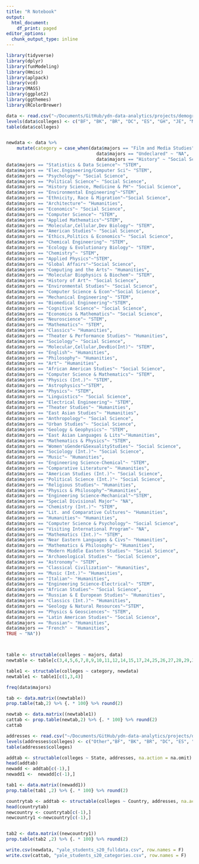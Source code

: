 ```yaml
---
title: "R Notebook"
output:
  html_document:
    df_print: paged
editor_options:
  chunk_output_type: inline
---
```


```r
library(tidyverse)
library(dplyr)
library(funModeling)
library(Hmisc)
library(aplpack)
library(vcd)
library(MASS)
library(ggplot2)
library(ggthemes)
library(RColorBrewer)
```

```r
data <- read.csv("~/Documents/GitHub/ydn-data-analytics/projects/demographics/yale_students_s20_zipcodes.csv")
levels(data$colleges) <- c("BF", "BK", "BR", "DC", "ES", "GH", "JE", "MC", "PM", "PC", "SY", "SM", "TD", "TC")
table(data$colleges)


newdata <- data %>%
    mutate(category = case_when(data$majors == "Film and Media Studies" ~ "Humanities",
                                  data$majors == "Undeclared" ~ "NA",
                                  data$majors == "History" ~ "Social Science",
data$majors == "Statistics & Data Science"~ "STEM",
data$majors == "Elec.Engineering/Computer Sci"~ "STEM",
data$majors == "Psychology"~ "Social Science",
data$majors == "Political Science"~ "Social Science",
data$majors == "History Science, Medicine & PH"~ "Social Science",
data$majors == "Environmental Engineering"~"STEM", 
data$majors == "Ethnicity, Race & Migration"~"Social Science", 
data$majors == "Architecture"~ "Humanities",
data$majors == "Economics"~ "Social Science", 
data$majors == "Computer Science"~ "STEM", 
data$majors == "Applied Mathematics"~"STEM", 
data$majors == "Molecular,Cellular,Dev Biology"~ "STEM", 
data$majors == "American Studies"~ "Social Science", 
data$majors == "Ethics,Politics & Economics"~ "Social Science",
data$majors == "Chemical Engineering"~ "STEM",
data$majors == "Ecology & Evolutionary Biology"~ "STEM",
data$majors == "Chemistry"~ "STEM",
data$majors == "Applied Physics"~"STEM", 
data$majors == "Global Affairs"~"Social Science", 
data$majors == "Computing and the Arts"~ "Humanities",
data$majors == "Molecular Biophysics & Biochem"~ "STEM", 
data$majors == "History of Art"~ "Social Science", 
data$majors == "Environmental Studies"~ "Social Science",
data$majors == "Computer Science & Econ"~"Social Science",
data$majors == "Mechanical Engineering"~ "STEM", 
data$majors == "Biomedical Engineering"~"STEM",
data$majors == "Cognitive Science"~ "Social Science",
data$majors == "Economics & Mathematics"~ "Social Science", 
data$majors == "Neuroscience"~ "STEM", 
data$majors == "Mathematics"~ "STEM",
data$majors == "Classics"~ "Humanities", 
data$majors == "Theater & Performance Studies"~ "Humanities", 
data$majors == "Sociology"~ "Social Science",
data$majors == "Molecular,Cellular,DevBio(Int)"~ "STEM", 
data$majors == "English"~ "Humanities", 
data$majors == "Philosophy"~ "Humanities", 
data$majors == "Art"~ "Humanities",
data$majors == "African American Studies"~ "Social Science", 
data$majors == "Computer Science & Mathematics"~ "STEM", 
data$majors == "Physics (Int.)"~ "STEM", 
data$majors == "Astrophysics"~"STEM", 
data$majors == "Physics"~ "STEM", 
data$majors == "Linguistics"~ "Social Science", 
data$majors == "Electrical Engineering"~ "STEM", 
data$majors == "Theater Studies"~ "Humanities",
data$majors == "East Asian Studies"~ "Humanities",
data$majors == "Anthropology"~ "Social Science", 
data$majors == "Urban Studies"~ "Social Science", 
data$majors == "Geology & Geophysics"~ "STEM", 
data$majors == "East Asian Languages & Lits"~"Humanities", 
data$majors == "Mathematics & Physics"~ "STEM", 
data$majors == "Women'sGender&SexualityStudies"~ "Social Science", 
data$majors == "Sociology (Int.)"~ "Social Science", 
data$majors == "Music"~ "Humanities", 
data$majors == "Engineering Science-Chemical"~ "STEM",
data$majors == "Comparative Literature"~ "Humanities", 
data$majors == "American Studies (Int.)"~ "Social Science", 
data$majors == "Political Science (Int.)"~ "Social Science", 
data$majors == "Religious Studies"~ "Humanities", 
data$majors == "Physics & Philosophy"~"Humanities", 
data$majors == "Engineering Science-Mechanical"~"STEM", 
data$majors == "Special Divisional Major"~ "NA", 
data$majors == "Chemistry (Int.)"~ "STEM", 
data$majors == "Lit. and Comparative Cultures"~ "Humanities", 
data$majors == "Humanities"~ "Humanities", 
data$majors == "Computer Science & Psychology"~ "Social Science",
data$majors == "Visiting International Program"~ "NA", 
data$majors == "Mathematics (Int.)"~ "STEM", 
data$majors == "Near Eastern Languages & Civs"~ "Humanities", 
data$majors == "Mathematics & Philosophy"~ "Humanities", 
data$majors == "Modern Middle Eastern Studies"~ "Social Science", 
data$majors == "Archaeological Studies"~ "Social Science", 
data$majors == "Astronomy"~ "STEM",
data$majors == "Classical Civilization"~ "Humanities", 
data$majors == "Music (Int.)"~ "Humanities",
data$majors == "Italian"~ "Humanities",
data$majors == "Engineering Science-Electrical"~ "STEM",
data$majors == "African Studies"~ "Social Science", 
data$majors == "Russian & E European Studies"~ "Humanities", 
data$majors == "Classics (Int.)"~ "Humanities", 
data$majors == "Geology & Natural Resources"~"STEM", 
data$majors == "Physics & Geosciences"~ "STEM",
data$majors == "Latin American Studies"~ "Social Science", 
data$majors == "Russian"~ "Humanities",
data$majors == "French" ~ "Humanities",
TRUE ~ "NA"))



table <- structable(colleges ~ majors, data)
newtable <- table[c(3,4,5,6,7,8,9,10,11,12,14,15,17,24,25,26,27,28,29,31,32,33,34,35,36,37,41,42,43,44,45,46,47,48,49,50,51,52,53,54,57,58,59,61,63,64,65,66,67,68,69,70,74,75,76,77,78,79,80,81,83,84,85,86,87,88,91,92,96,97,98,99,100,101,102,105,106,107,108,111,112,113,114,117,118,123,124,128,130)]

table1 <- structable(colleges ~ category, newdata)
newtable1 <- table1[c(1,3,4)]

freq(data$majors)
```

```r
tab <- data.matrix((newtable))
prop.table(tab,2) %>% {. * 100} %>% round(2)

newtab <- data.matrix((newtable1))
cattab <- prop.table(newtab,2) %>% {. * 100} %>% round(2)
cattab
```

```r
addresses <- read.csv("~/Documents/GitHub/ydn-data-analytics/projects/demographics/yale_students_addresses.csv")
levels(addresses$colleges) <- c("Other","BF", "BK", "BR", "DC", "ES", "GH", "JE", "MC", "PM", "PC", "SY", "SM", "TD", "TC")
table(addresses$colleges)

addtab <- structable(colleges ~ State, addresses, na.action = na.omit)
head(addtab)
newadd <- addtab[c(-1),]
newadd1 <-  newadd[c(-1),]

tab1 <- data.matrix((newadd1))
prop.table(tab1 ,2) %>% {. * 100} %>% round(2)

countrytab <- addtab <- structable(colleges ~ Country, addresses, na.action = na.omit)
head(countrytab)
newcountry <- countrytab[c(-1),]
newcountry1 <-newcountry[c(-1),]


tab2 <- data.matrix((newcountry1))
prop.table(tab2 ,2) %>% {. * 100} %>% round(2)
```


```r
write.csv(newdata, "yale_students_s20_fulldata.csv", row.names = F)
write.csv(cattab, "yale_students_s20_categories.csv", row.names = F)

```


